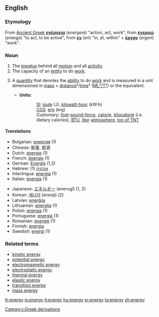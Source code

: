 ==English==
===Etymology===
[[Category:Greek derivations]]
From [[Ancient Greek]] '''[[ενέργεια]]''' (''energeia'') "action, act, work", from '''[[ενεργώ]]''' (''energo'') "to act, to be active", from '''[[εν]]''' (''en'') "in, at, within" + '''[[έργον]]''' (''ergon'') "work".

===Noun===
{{en-noun-reg-y|energ|y}}

# The [[impetus]] behind all [[motion]] and all [[activity]].  
# The capacity of an [[entity]] to do [[work]].
# {{physics}} A [[quantity]] that denotes the [[ability]] to do [[work]] and is measured in a unit dimensioned in [[mass]] × [[distance]]²/[[time]]² ([[ML²/T²]]) or the equivalent.
#*'''Units:'''
#::[[SI]]: [[joule]] (J), [[kilowatt-hour]] (kW·h)<!--in a strict sense, hours are not part of SI but are acceptable for use with SI-->
#::[[CGS]]: [[erg]] (erg)
#::Customary: [[foot]]-[[pound-force]], [[calorie]], [[kilocalorie]] (i.e. dietary calories), [[BTU]], [[liter]]-[[atmosphere]], [[ton of TNT]] 

====Translations====
{{top}}
*Bulgarian: [[енергия]] {{f}} (1)
*Chinese: 能量, 能源
*Dutch: [[energie]] {{f}} (1)
*French: [[énergie]] {{f}} (1)
*German: [[Energie]] {{f}} (1,2)
*Hebrew: [[אנרגיה]] {{f}} (1)
*Interlingua: [[energia]] (1)
*Italian:  [[energia]] {{f}} (1)
{{mid}}
*Japanese: [[エネルギー]] (enerugī) (1, 2)
*Korean: [[에너지]] (eneoji) (2)
*Latvian: [[enerģija]] {{f}}
*Lithuanian: [[energija]] {{f}} (1)
*Polish: [[energia]] {{f}} (1)
*Portuguese: [[energia]] {{f}} (1)
*Romanian: [[energie]] {{f}} (1)
*Finnish: [[energia]]
*Swedish: [[energi]] {{c}} (1)
{{bottom}}

===Related terms===
*[[kinetic energy]]
*[[potential energy]]
*[[electromagnetic energy]]
*[[electrostatic energy]]
*[[thermal energy]]
*[[elastic energy]]
*[[transition energy]]
*[[mass energy]]

[[fr:energy]]
[[io:energy]]
[[it:energy]]
[[hu:energy]]
[[sr:energy]]
[[ta:energy]]
[[zh:energy]]